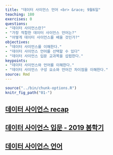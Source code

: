 ```yaml
---
title: "데이터 사이언스 언어 <br> &race; 9월6일"
teaching: 180
exercises: 0
questions:
- "데이터 사이언스란?"
- "가장 적합한 데이터 사이언스 언어는?"
- "어떻게 데이터 사이언스를 배울 것인가?"
objectives:
- "데이터 사이언스를 이해한다."
- "데이터 사이언스 언어를 선택할 수 있다"
- "데이터 사이언스 입문 교과목을 섭렵한다."
keypoints:
- "데이터 사이언스와 언어를 이해한다."
- "데이터 사이언스 구성 요소와 언어간 차이점을 이해한다."
source: Rmd
---
```


```r
source("../bin/chunk-options.R")
knitr_fig_path("01-")
```


## [데이터 사이언스 recap](https://statkclee.github.io/data-science/ds-education.html)

## [데이터 사이언스 입문 - 2019 봄학기](https://statkclee.github.io/yonsei)

## [데이터 사이언스 언어](https://statkclee.github.io/ds-authoring/ds-dataroom.html)


